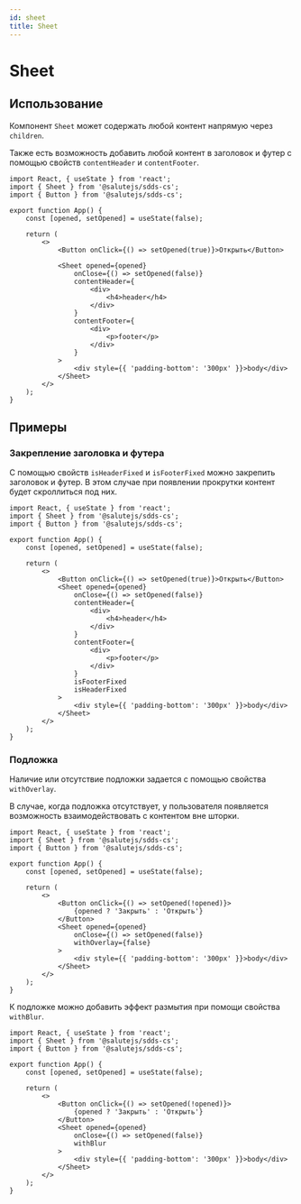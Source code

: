 ```yaml
---
id: sheet
title: Sheet
---
```



# Sheet
<Description name="Sheet" />
<PropsTable name="Sheet" />

## Использование
Компонент `Sheet` может содержать любой контент напрямую через `children`.

Также есть возможность добавить любой контент в заголовок и футер с помощью свойств `contentHeader` и `contentFooter`.

```tsx live
import React, { useState } from 'react';
import { Sheet } from '@salutejs/sdds-cs';
import { Button } from '@salutejs/sdds-cs';

export function App() {
    const [opened, setOpened] = useState(false);

    return (
        <>
            <Button onClick={() => setOpened(true)}>Открыть</Button>

            <Sheet opened={opened}
                onClose={() => setOpened(false)}
                contentHeader={
                    <div>
                        <h4>header</h4>
                    </div>
                }
                contentFooter={
                    <div>
                        <p>footer</p>
                    </div>
                }
            >
                <div style={{ 'padding-bottom': '300px' }}>body</div>
            </Sheet>
        </>
    );
}
```

## Примеры

### Закрепление заголовка и футера

С помощью свойств `isHeaderFixed` и `isFooterFixed` можно закрепить заголовок и футер. 
В этом случае при появлении прокрутки контент будет скроллиться под них.

```tsx live
import React, { useState } from 'react';
import { Sheet } from '@salutejs/sdds-cs';
import { Button } from '@salutejs/sdds-cs';

export function App() {
    const [opened, setOpened] = useState(false);

    return (
        <>
            <Button onClick={() => setOpened(true)}>Открыть</Button>
            <Sheet opened={opened}
                onClose={() => setOpened(false)}
                contentHeader={
                    <div>
                        <h4>header</h4>
                    </div>
                }
                contentFooter={
                    <div>
                        <p>footer</p>
                    </div>
                }
                isFooterFixed
                isHeaderFixed
            >
                <div style={{ 'padding-bottom': '300px' }}>body</div>
            </Sheet>
        </>
    );
}
```

### Подложка

Наличие или отсутствие подложки задается с помощью свойства `withOverlay`.

В случае, когда подложка отсутствует, у пользователя появляется возможность взаимодействовать с контентом вне шторки.

```tsx live
import React, { useState } from 'react';
import { Sheet } from '@salutejs/sdds-cs';
import { Button } from '@salutejs/sdds-cs';

export function App() {
    const [opened, setOpened] = useState(false);

    return (
        <>
            <Button onClick={() => setOpened(!opened)}>
                {opened ? 'Закрыть' : 'Открыть'}
            </Button>
            <Sheet opened={opened}
                onClose={() => setOpened(false)}
                withOverlay={false}
            >
                <div style={{ 'padding-bottom': '300px' }}>body</div>
            </Sheet>
        </>
    );
}
```

К подложке можно добавить эффект размытия при помощи свойства `withBlur`.

```tsx live
import React, { useState } from 'react';
import { Sheet } from '@salutejs/sdds-cs';
import { Button } from '@salutejs/sdds-cs';

export function App() {
    const [opened, setOpened] = useState(false);

    return (
        <>
            <Button onClick={() => setOpened(!opened)}>
                {opened ? 'Закрыть' : 'Открыть'}
            </Button>
            <Sheet opened={opened}
                onClose={() => setOpened(false)}
                withBlur
            >
                <div style={{ 'padding-bottom': '300px' }}>body</div>
            </Sheet>
        </>
    );
}
```